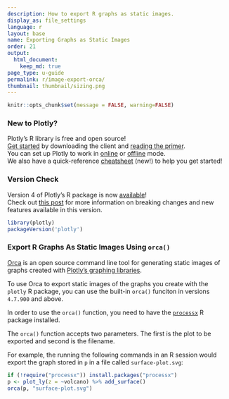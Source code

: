 ```yaml
---
description: How to export R graphs as static images.
display_as: file_settings
language: r
layout: base
name: Exporting Graphs as Static Images
order: 21
output:
  html_document:
    keep_md: true
page_type: u-guide
permalink: r/image-export-orca/
thumbnail: thumbnail/sizing.png
---
```


```r
knitr::opts_chunk$set(message = FALSE, warning=FALSE)
```
### New to Plotly?

Plotly's R library is free and open source!<br>
[Get started](https://plot.ly/r/getting-started/) by downloading the client and [reading the primer](https://plot.ly/r/getting-started/).<br>
You can set up Plotly to work in [online](https://plot.ly/r/getting-started/#hosting-graphs-in-your-online-plotly-account) or [offline](https://plot.ly/r/offline/) mode.<br>
We also have a quick-reference [cheatsheet](https://images.plot.ly/plotly-documentation/images/r_cheat_sheet.pdf) (new!) to help you get started!

### Version Check

Version 4 of Plotly's R package is now [available](https://plot.ly/r/getting-started/#installation)!<br>
Check out [this post](http://moderndata.plot.ly/upgrading-to-plotly-4-0-and-above/) for more information on breaking changes and new features available in this version.
```r
library(plotly)
packageVersion('plotly')
```

### Export R Graphs As Static Images Using `orca()`

[Orca](https://github.com/plotly/orca) is an open source command line tool for generating static images of graphs created with [Plotly's graphing libraries](https://plot.ly/graphing-libraries). 

To use Orca to export static images of the graphs you create with the `plotly` R package, you can use the built-in `orca()` funciton in versions `4.7.900` and above.

In order to use the `orca()` function, you need to have the [`processx`](https://github.com/r-lib/processx) R package installed. 

The `orca()` function accepts two parameters. The first is the plot to be exported and second is the filename. 

For example, the running the following commands in an R session would export the graph stored in `p` in a file called `surface-plot.svg`:

```r
if (!require("processx")) install.packages("processx")
p <- plot_ly(z = ~volcano) %>% add_surface()
orca(p, "surface-plot.svg")
```
